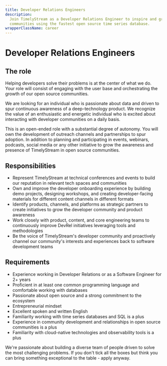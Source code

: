 ```yaml
---
title: Developer Relations Engineers
description:
  Join TimelyStream as a Developer Relations Engineer to inspire and grow developer
  communities using the fastest open source time series database.
wrapperClassName: career
---
```



<h1>Developer Relations Engineers</h1>

<AboutBlazar />

<h2>The role</h2>

Helping developers solve their problems is at the center of what we do. Your
role will consist of engaging with the user base and orchestrating the growth of
our open source communities.

We are looking for an individual who is passionate about data and driven to spur
continuous awareness of a deep-technology product. We recognize the value of an
enthusiastic and energetic individual who is excited about interacting with
developer communities on a daily basis.

This is an open-ended role with a substantial degree of autonomy. You will own
the development of outreach channels and partnerships to spur adoption. In
addition to planning and participating in events, webinars, podcasts, social
media or any other initiative to grow the awareness and presence of TimelyStream in
open source communities.

<h2>Responsibilities</h2>

- Represent TimelyStream at technical conferences and events to build our reputation
  in relevant tech spaces and communities
- Own and improve the developer onboarding experience by building demo projects,
  designing workshops, and creating developer-facing materials for different
  content channels in different formats
- Identify products, channels, and platforms as strategic partners to create
  initiatives to grow the developer community and product awareness
- Work closely with product, content, and core engineering teams to continuously
  improve DevRel initiatives leveraging tools and methodologies
- Be the voice of TimelyStream's developer community and proactively channel our
  community's interests and experiences back to software development teams

<h2>Requirements</h2>

- Experience working in Developer Relations or as a Software Engineer for 2+
  years
- Proficient in at least one common programming language and comfortable working
  with databases
- Passionate about open source and a strong commitment to the ecosystem
- Entrepreneurial mindset
- Excellent spoken and written English
- Familiarity working with time series databases and SQL is a plus
- Experience in community development and relationships in open source
  communities is a plus
- Familiarity with cloud-native technologies and observability tools is a plus

We're passionate about building a diverse team of people driven to solve the
most challenging problems. If you don't tick all the boxes but think you can
bring something exceptional to the table - apply anyway.

<WhatWeOffer />

<WorkingAtBlazar />

<CareerButton
  title="Developer Relations Engineers"
  bambooUrl="https://timelystream.com"
/>
